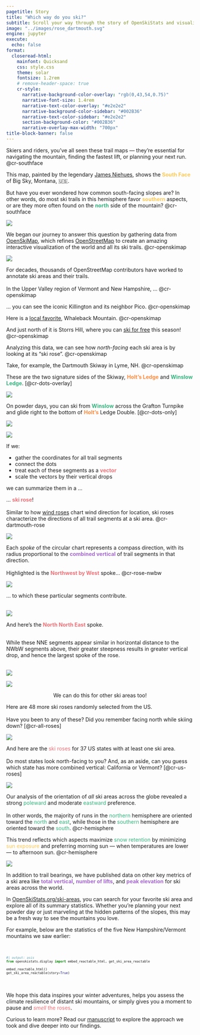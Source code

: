 ```yaml
---
pagetitle: Story
title: "Which way do you ski?"
subtitle: Scroll your way through the story of OpenSkiStats and visualize the methods used to assess ski area orientation.
image: "../images/rose_dartmouth.svg"
engine: jupyter
execute:
  echo: false
format: 
  closeread-html:
    mainfont: Quicksand
    css: style.css
    theme: solar
    fontsize: 1.2rem
    # remove-header-space: true
    cr-style:
      narrative-background-color-overlay: "rgb(0,43,54,0.75)"
      narrative-font-size: 1.4rem
      narrative-text-color-overlay: "#e2e2e2"
      narrative-background-color-sidebar: "#002B36"
      narrative-text-color-sidebar: "#e2e2e2"
      section-background-color: "#002B36"
      narrative-overlay-max-width: "700px"
title-block-banner: false
---
```


::::{.cr-section}

Skiers and riders, you’ve all seen these trail maps —
they're essential for navigating the mountain, finding the fastest lift, or planning your next run.
@cr-southface

This map,
painted by the legendary [James Niehues](https://en.wikipedia.org/wiki/James_Niehues),
shows the [**South Face**]{style="color: #FFC857;"} of Big Sky, Montana, 🇺🇸.

But have you ever wondered how common south-facing slopes are?
In other words, do most ski trails in this hemisphere favor [**southern**]{style="color: #FFC857;"} aspects,
or are they more often found on the [**north**]{style="color: #36B37E;"} side of the mountain?
@cr-southface

:::{#cr-southface}
![](https://www.myskimaps.com/Ski-Maps/USA/Big-Sky-South-Face-Ski-Trail-Map-2019.jpg)
:::
::::

::::{.cr-section layout="overlay-center"}
We began our journey to answer this question by gathering data from [OpenSkiMap](https://openskimap.org/), 
which refines [OpenStreetMap](https://www.openstreetmap.org/) to create an amazing interactive visualization of the world and all its ski trails.
@cr-openskimap

:::{#cr-openskimap}
![](https://github.com/dhimmel/openskistats/raw/assets/assets/openskimap.jpg){style="border-radius: 0%;"}
:::

For decades, thousands of OpenStreetMap contributors have worked to annotate ski areas and their trails.<br><br>
In the Upper Valley region of Vermont and New Hampshire, ...
@cr-openskimap


... you can see the iconic Killington and its neighbor Pico. 
[@cr-openskimap]{scale-by="3" pan-to="97%, -57%"}

Here is a [local favorite](https://www.youtube.com/watch?v=1VbO4ZXTM4o "Mountains Not for Profit: short documentary by Teton Gravity Research in collaboration with the Indy Pass on four non-profit ski areas: Shames Mountain, Whaleback, Black Mountain of Maine, and Antelope Butte."), Whaleback Mountain.
[@cr-openskimap]{scale-by="3" pan-to="-90%, -90%"}

And just north of it is Storrs Hill, where you can [ski for free](https://www.powder.com/news/free-skiing-new-hampshire-ski-area "Lift Tix Are Now Free All Season Long at New Hampshire Ski Area") this season!
[@cr-openskimap]{scale-by="3" pan-to="-80%, -65%"}

Analyzing this data, we can see how *north-facing* each ski area is by looking at its "ski rose".
@cr-openskimap

Take, for example, the Dartmouth Skiway in Lyme, NH.
[@cr-openskimap]{scale-by="5" pan-to="-200%, 140%"}

::::

::::{.cr-section}
These are the two signature sides of the Skiway, [**Holt's Ledge**]{style="color: #FF8C42;"} and [**Winslow Ledge**]{style="color: #36B37E;"}.
[@cr-dots-overlay]


:::{#cr-dots-overlay}
![](../images/dots_overlay.png)
:::

On powder days,
you can ski from [**Winslow**]{style="color: #36B37E;"} across the Grafton Turnpike and glide right to the bottom of [**Holt's**]{style="color: #FF8C42;"} Ledge Double.
[@cr-dots-only]

:::{#cr-dots-only}
![](../images/dots_only.png)
:::

:::{#cr-segments}
![](../images/segments_plot.png)
:::

:::{focus-on="cr-segments"}
If we:

- gather the coordinates for all trail segments
- connect the dots
- treat each of these segments as a [**vector**]{style="color: #f07178;"}
- scale the vectors by their vertical drops

we can summarize them in a ...
:::
::::

:::::{style="--cr-narrative-sidebar-width: 3fr;"}
::::{.cr-section}
... [**ski rose**]{style="color: #f07178;"}!<br><br>
Similar to how [wind roses](https://en.wikipedia.org/wiki/Wind_rose) chart wind direction for location,
ski roses characterize the directions of all trail segments at a ski area. 
@cr-dartmouth-rose


:::{#cr-dartmouth-rose}
![](../images/rose_dartmouth.svg)
:::

Each *spoke* of the circular chart represents a compass direction,
with its radius proportional to the [**combined vertical**]{style="color: #A56ACF;"} of trail segments in that direction.<br><br>
Highlighted is the [**Northwest by West**]{style="color: #f07178;"} spoke...
@cr-rose-nwbw


:::{#cr-rose-nwbw}
![](../images/rose_nwbw.svg)
:::

:::{focus-on="cr-rose-nwbw"}
... to which these particular segments contribute.

<br>
![](../images/segments_nwbw.svg)
:::

:::{focus-on="cr-rose-nne"}
And here's the [**North North East**]{style="color: #f07178;"} spoke.

<br>
While these NNE segments appear similar in horizontal distance to the NWbW segments above, their greater steepness results in greater vertical drop, and hence the largest spoke of the rose.

<br>
![](../images/segments_nne.svg)
:::

:::{#cr-rose-nne}
![](../images/rose_nne.svg)
:::

::::
:::::

:::{style=text-align:center}
We can do this for other ski areas too!
:::

::::{.cr-section}

Here are 48 more ski roses randomly selected from the US.<br><br>
Have you been to any of these?
Did you remember facing north while skiing down?
[@cr-all-roses]

:::{#cr-all-roses}
![](../images/all_roses.svg)
:::

And here are the [ski roses]{style="color: #f07178;"} for 37 US states with at least one ski area.<br><br>
Do most states look north-facing to you?
And, as an aside, can you guess which state has more combined vertical: California or Vermont?
[@cr-us-roses]

:::{#cr-us-roses}
![](../images/us_roses_dark.svg)
:::

Our analysis of the orientation of *all* ski areas across the globe revealed a strong [poleward]{style="color: #36B37E;"} and moderate [eastward]{style="color: #36B37E;"} preference.<br><br>
In other words, the majority of runs in the [northern]{style="color: #36B37E;"} hemisphere are oriented toward the [north]{style="color: #36B37E;"} and [east]{style="color: #36B37E;"},
while those in the [southern]{style="color: #36B37E;"} hemisphere are oriented toward the [south]{style="color: #36B37E;"}.
[@cr-hemisphere]{scale-by="0.8"}

This trend reflects which aspects maximize [snow retention]{style="color: #36B37E;"} by minimizing [sun exposure]{style="color: #FFC857;"} and preferring morning sun --- when temperatures are lower --- to afternoon sun.
[@cr-hemisphere]{scale-by="0.8"}

:::{#cr-hemisphere}
![](../images/hemisphere.svg)
:::

::::
:::{.column-page}
In addition to trail bearings, we have published data on other key metrics of a ski area like [**total vertical**]{style="color: #A56ACF;"}, [**number of lifts**]{style="color: #A56ACF;"}, and [**peak elevation**]{style="color: #A56ACF;"} for ski areas across the world.

In [OpenSkiStats.org/ski-areas](/ski-areas), you can search for your favorite ski area and explore all of its summary statistics.
Whether you're planning your next powder day or just marveling at the hidden patterns of the slopes, this may be a fresh way to see the mountains you love.

For example, below are the statistics of the five New Hampshire/Vermont mountains we saw earlier:

<br>
:::

::::{.column-screen}
:::{style="font-family: 'Source Sans 3'; font-size: 70%;"}
```python
#| output: asis
from openskistats.display import embed_reactable_html, get_ski_area_reactable

embed_reactable_html()
get_ski_area_reactable(story=True)
```
:::
::::
<br>

:::{.column-page}
We hope this data inspires your winter adventures, helps you assess the climate resilience of distant ski mountains, or simply gives you a moment to pause and [*smell* the roses]{style="color: #f07178;"}.

Curious to learn more?
Read our [manuscript](/manuscript) to explore the approach we took and dive deeper into our findings.
:::
